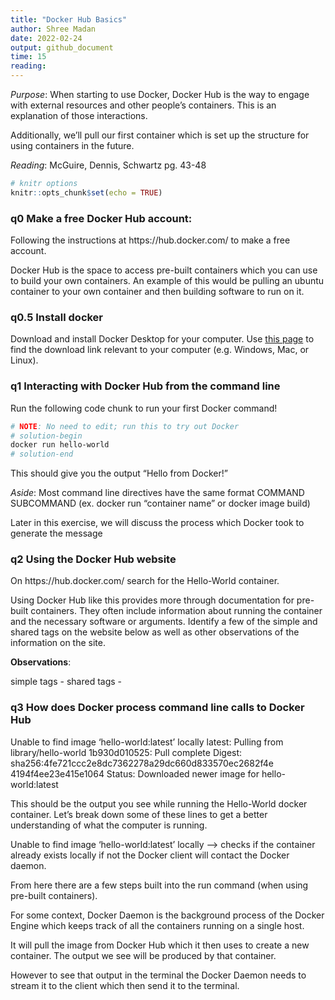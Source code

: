 ```yaml
---
title: "Docker Hub Basics"
author: Shree Madan
date: 2022-02-24
output: github_document
time: 15
reading: 
---
```


*Purpose*: When starting to use Docker, Docker Hub is the way to engage with
external resources and other people's containers. This is an explanation of
those interactions.

Additionally, we'll pull our first container which is set up the structure for
using containers in the future.

*Reading*: McGuire, Dennis, Schwartz pg. 43-48

```r
# knitr options
knitr::opts_chunk$set(echo = TRUE)
```

<!-- -------------------------------------------------- -->

### __q0__ Make a free Docker Hub account:

Following the instructions at https://hub.docker.com/ to make a free account.

Docker Hub is the space to access pre-built containers which you can use to 
build your own containers. An example of this would be pulling an ubuntu container
to your own container and then building software to run on it.

### __q0.5__ Install docker

Download and install Docker Desktop for your computer. Use [this page](https://www.docker.com/products/docker-desktop/) to find the download link relevant to your computer (e.g. Windows, Mac, or Linux).

### __q1__ Interacting with Docker Hub from the command line

Run the following code chunk to run your first Docker command!

```bash
# NOTE: No need to edit; run this to try out Docker
# solution-begin
docker run hello-world
# solution-end
```

This should give you the output "Hello from Docker!"

*Aside*: Most command line directives have the same format COMMAND SUBCOMMAND 
(ex. docker run "container name" or docker image build)

Later in this exercise, we will discuss the process which Docker took to generate the message

### __q2__ Using the Docker Hub website

On https://hub.docker.com/ search for the Hello-World container. 

Using Docker Hub like this provides more through documentation for pre-built 
containers. They often include information about running the container and the 
necessary software or arguments. Identify a few of the simple and shared tags on 
the website below as well as other observations of the information on the site.

**Observations**:

simple tags - 
shared tags - 

### __q3__ How does Docker process command line calls to Docker Hub

Unable to find image 'hello-world:latest' locally 
latest: Pulling from library/hello-world 
1b930d010525: Pull complete 
Digest: sha256:4fe721ccc2e8dc7362278a29dc660d833570ec2682f4e 
4194f4ee23e415e1064 
Status: Downloaded newer image for hello-world:latest

This should be the output you see while running the Hello-World docker container.
Let's break down some of these lines to get a better understanding of what the computer
is running. 

Unable to find image 'hello-world:latest' locally --> checks if the container 
already exists locally if not the Docker client will contact the Docker daemon.

From here there are a few steps built into the run command (when using pre-built containers).

For some context, Docker Daemon is the background process of the Docker Engine which keeps
track of all the containers running on a single host.

It will pull the image from Docker Hub which it then uses to create a new container.
The output we see will be produced by that container.

However to see that output in the terminal the Docker Daemon needs to stream it 
to the client which then send it to the terminal.